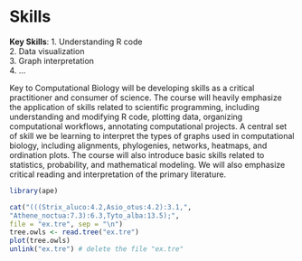 # Skills


**Key Skills**:
1. Understanding R code  
2. Data visualization  
3. Graph interpretation  
4. ...  


Key to Computational Biology will be developing skills as a critical practitioner and consumer of science.  The course will heavily emphasize the application of skills related to scientific programming, including understanding and modifying R code, plotting data, organizing computational workflows, annotating computational projects.  A central set of skill we be learning to interpret the types of graphs used in computational biology, including alignments, phylogenies, networks, heatmaps, and ordination plots.  The course will also introduce basic skills related to statistics, probability, and mathematical modeling.  We will also emphasize critical reading and interpretation of the primary literature.

```r

library(ape)

cat("(((Strix_aluco:4.2,Asio_otus:4.2):3.1,",
"Athene_noctua:7.3):6.3,Tyto_alba:13.5);",
file = "ex.tre", sep = "\n")
tree.owls <- read.tree("ex.tre")
plot(tree.owls)
unlink("ex.tre") # delete the file "ex.tre"

```

